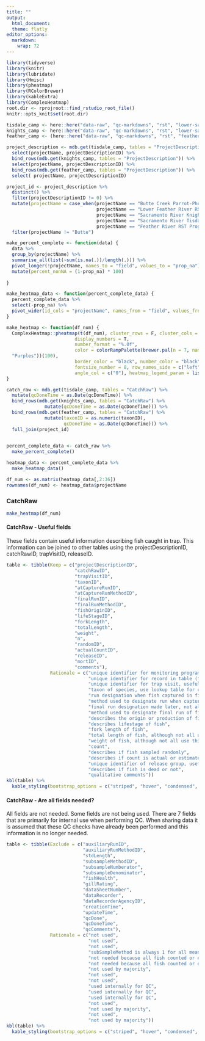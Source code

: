 ```yaml
---
title: ""
output: 
  html_document:
  theme: flatly
editor_options: 
  markdown: 
    wrap: 72
---
```


```r
library(tidyverse)
library(knitr)
library(lubridate)
library(Hmisc)
library(pheatmap)
library(RColorBrewer)
library(kableExtra)
library(ComplexHeatmap)
root.dir <- rprojroot::find_rstudio_root_file()
knitr::opts_knit$set(root.dir)
```

```r
tisdale_camp <- here::here("data-raw", "qc-markdowns", "rst", "lower-sac", "tisdale", "CAMP.mdb")
knights_camp <- here::here("data-raw", "qc-markdowns", "rst", "lower-sac", "knights_landing", "CAMP.mdb")
feather_camp <- (here::here("data-raw", "qc-markdowns", "rst", "feather-river", "CAMP.mdb"))
```

```r
project_description <- mdb.get(tisdale_camp, tables = "ProjectDescription") %>%
  select(projectName, projectDescriptionID) %>% 
  bind_rows(mdb.get(knights_camp, tables = "ProjectDescription")) %>% 
  select(projectName, projectDescriptionID) %>% 
  bind_rows(mdb.get(feather_camp, tables = "ProjectDescription")) %>%  
  select( projectName, projectDescriptionID) 

project_id <- project_description %>% 
  distinct() %>% 
  filter(projectDescriptionID != 0) %>% 
  mutate(projectName = case_when(projectName == "Butte Creek Parrot-Phelan Diversion Dam\n-\nPhelan Diversion \nDam" ~ "Butte",
                                 projectName == "Lower Feather River RST" ~ "L Feather", 
                                 projectName == "Sacramento River Knights Landing RST" ~ "Knights",
                                 projectName == "Sacramento River Tisdale RST" ~ "Tisdale",
                                 projectName == "Feather River RST Program" ~ "U Feather")) %>% 
  filter(projectName != "Butte")
```

```r
make_percent_complete <- function(data) {
  data %>% 
  group_by(projectName) %>% 
  summarise_all(list(~sum(is.na(.))/length(.))) %>% 
  pivot_longer(!projectName, names_to = "field", values_to = "prop_na") %>% 
  mutate(percent_nonNA = (1-prop_na) * 100)
    
}

make_heatmap_data <- function(percent_complete_data) {
  percent_complete_data %>% 
  select(-prop_na) %>% 
  pivot_wider(id_cols = "projectName", names_from = "field", values_from = "percent_nonNA")
}

make_heatmap <- function(df_num) {
  ComplexHeatmap::pheatmap(t(df_num), cluster_rows = F, cluster_cols = F,
                         display_numbers = T, 
                         number_format = "%.0f",
                         color = colorRampPalette(brewer.pal(n = 7, name =
  "Purples"))(100), 
                         border_color = "black", number_color = "black",
                         fontsize_number = 8, row_names_side = c("left"),
                         angle_col = c("0"), heatmap_legend_param = list(title ="Percent Complete"))
}

catch_raw <- mdb.get(tisdale_camp, tables = "CatchRaw") %>% 
  mutate(qcDoneTime = as.Date(qcDoneTime)) %>% 
  bind_rows(mdb.get(knights_camp, tables = "CatchRaw") %>% 
              mutate(qcDoneTime = as.Date(qcDoneTime))) %>% 
  bind_rows(mdb.get(feather_camp, tables = "CatchRaw") %>% 
              mutate(taxonID = as.numeric(taxonID),
                     qcDoneTime = as.Date(qcDoneTime))) %>% 
  full_join(project_id)
  

percent_complete_data <- catch_raw %>% 
  make_percent_complete()

heatmap_data <- percent_complete_data %>% 
  make_heatmap_data()

df_num <- as.matrix(heatmap_data[,2:36])
rownames(df_num) <- heatmap_data$projectName
```

### CatchRaw

```r
make_heatmap(df_num)
```

#### CatchRaw - Useful fields

These fields contain useful information describing fish caught in trap. This information can be joined to other tables using the projectDescriptionID, catchRawID, trapVisitID, releaseID.

```r
table <- tibble(Keep = c("projectDescriptionID",
                         "catchRawID",
                         "trapVisitID",
                         "taxonID",
                         "atCaptureRunID",
                         "atCaptureRunMethodID",
                         "finalRunID",
                         "finalRunMethodID",
                         "fishOriginID",
                         "lifeStageID",
                         "forkLength",
                         "totalLength",
                         "weight",
                         "n",
                         "randomID",
                         "actualCountID",
                         "releaseID",
                         "mortID",
                         "comments"),
                Rationale = c("unique identifier for monitoring program",
                              "unique identifier for record in table (fish caught in trap)",
                              "unique identifier for trap visit, useful for joining with TrapVisit table",
                              "taxon of species, use lookup table for common name of species",
                              "run designation when fish captured in field",
                              "method used to designate run when captured in field",
                              "final run designation made later, not all programs fill this in the same way else percent complete would be the same for atCapture and final",
                              "method used to designate final run of fish",
                              "describes the origin or production of fish",
                              "describes lifestage of fish",
                              "fork length of fish",
                              "total length of fish, although not all use this field it is retained because in some cases fork length is not available and total length is",
                              "weight of fish, although not all use this field it is retained because it is an important metric to describe fish condition",
                              "count",
                              "describes if fish sampled randomly",
                              "describes if count is actual or estimate",
                              "unique identifier of release group, useful for joining with Release table or ReleaseFish table",
                              "describes if fish is dead or not",
                              "qualitative comments"))
kbl(table) %>% 
  kable_styling(bootstrap_options = c("striped", "hover", "condensed", "responsive"), font_size = 14)
```

#### CatchRaw - Are all fields needed?

All fields are not needed. Some fields are not being used. There are 7 fields that are primarily for internal use
when performing QC. When sharing data it is assumed that these QC checks have already
been performed and this information is no longer needed.

```r
table <- tibble(Exclude = c("auxiliaryRunID",
                            "auxiliaryRunMethodID",
                            "stdLength",
                            "subsampleMethodID",
                            "subsampleNumberator",
                            "subsampleDenominator",
                            "fishHealth",
                            "gillRating",
                            "dataSheetNumber",
                            "dataRecorder",
                            "dataRecorderAgencyID",
                            "creationTime",
                            "updateTime",
                            "qcDone",
                            "qcDoneTime",
                            "qcComments"),
                Rationale = c("not used",
                              "not used",
                              "not used",
                              "subSampleMethod is always 1 for all meaning that all fish are counted or estimated not using subsampling and this field is not needed",
                              "not needed because all fish counted or estimated not using subsampling",
                              "not needed because all fish counted or estimated not using subsampling",
                              "not used by majority",
                              "not used",
                              "not used",
                              "used internally for QC",
                              "used internally for QC",
                              "used internally for QC",
                              "not used",
                              "not used by majority",
                              "not used",
                              "not used by majority"))
kbl(table) %>% 
  kable_styling(bootstrap_options = c("striped", "hover", "condensed", "responsive"), font_size = 14)
```
